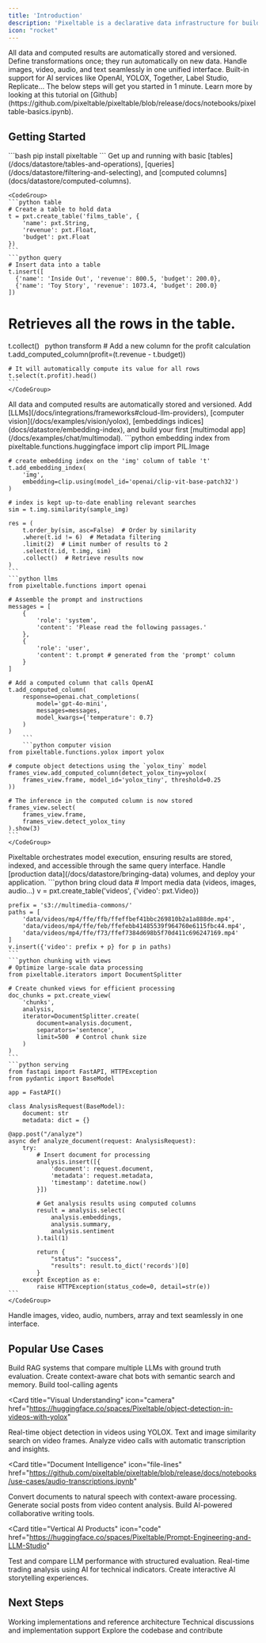 ```yaml
---
title: 'Introduction'
description: 'Pixeltable is a declarative data infrastructure for building multimodal AI applications, enabling incremental storage, transformation, indexing, and orchestration of data.'
icon: "rocket"
---
```


<CardGroup cols={2}>
  <Card title="Persistent Storage" icon="database">
    All data and computed results are automatically stored and versioned.
  </Card>
  <Card title="Computed Columns" icon="calculator">
    Define transformations once; they run automatically on new data.
  </Card>
  <Card title="Multimodal Support" icon="photo-film">
    Handle images, video, audio, and text seamlessly in one unified interface.
  </Card>
  <Card title="AI Integration" icon="brain">
    Built-in support for AI services like OpenAI, YOLOX, Together, Label Studio, Replicate...
  </Card>
</CardGroup>

<Note>
The below steps will get you started in 1 minute. Learn more by looking at this tutorial on [Github](https://github.com/pixeltable/pixeltable/blob/release/docs/notebooks/pixeltable-basics.ipynb).
</Note>

## Getting Started

<Steps>
  <Step title="Start Building (Step 1)" icon="code">
    ```bash
    pip install pixeltable
    ```
    Get up and running with basic [tables](/docs/datastore/tables-and-operations), [queries](/docs/datastore/filtering-and-selecting), and [computed columns](docs/datastore/computed-columns).

    <CodeGroup>
    ```python table
    # Create a table to hold data
    t = pxt.create_table('films_table', {
        'name': pxt.String,
        'revenue': pxt.Float,
        'budget': pxt.Float
    })
    ```
    ```python query
    # Insert data into a table
    t.insert([
      {'name': 'Inside Out', 'revenue': 800.5, 'budget': 200.0},
      {'name': 'Toy Story', 'revenue': 1073.4, 'budget': 200.0}
    ])

  # Retrieves all the rows in the table.
  t.collect()
    ```
    ```python transform
    # Add a new column for the profit calculation
    t.add_computed_column(profit=(t.revenue - t.budget))

    # It will automatically compute its value for all rows
    t.select(t.profit).head()
    ```
    </CodeGroup>

  <Info>
  All data and computed results are automatically stored and versioned.
  </Info>
  </Step>

  <Step title="Add Processing (Step 2)" icon="sparkles">
    Add [LLMs](/docs/integrations/frameworks#cloud-llm-providers), [computer vision](/docs/examples/vision/yolox), [embeddings indices](docs/datastore/embedding-index), and build your first [multimodal app](/docs/examples/chat/multimodal).
      <CodeGroup>
    ```python embedding index
    from pixeltable.functions.huggingface import clip
    import PIL.Image

    # create embedding index on the 'img' column of table 't'
    t.add_embedding_index(
        'img',
        embedding=clip.using(model_id='openai/clip-vit-base-patch32')
    )

    # index is kept up-to-date enabling relevant searches
    sim = t.img.similarity(sample_img)

    res = (
        t.order_by(sim, asc=False)  # Order by similarity
        .where(t.id != 6)  # Metadata filtering
        .limit(2)  # Limit number of results to 2
        .select(t.id, t.img, sim)
        .collect()  # Retrieve results now
    )
    ```
    ```python llms
    from pixeltable.functions import openai

    # Assemble the prompt and instructions
    messages = [
        {
            'role': 'system',
            'content': 'Please read the following passages.'
        },
        {
            'role': 'user',
            'content': t.prompt # generated from the 'prompt' column
        }
    ]

    # Add a computed column that calls OpenAI
    t.add_computed_column(
        response=openai.chat_completions(
            model='gpt-4o-mini',
            messages=messages,
            model_kwargs={'temperature': 0.7}
        )
    )
        ```
        ```python computer vision
    from pixeltable.functions.yolox import yolox

    # compute object detections using the `yolox_tiny` model
    frames_view.add_computed_column(detect_yolox_tiny=yolox(
        frames_view.frame, model_id='yolox_tiny', threshold=0.25
    ))

    # The inference in the computed column is now stored
    frames_view.select(
        frames_view.frame,
        frames_view.detect_yolox_tiny
    ).show(3)
    ```
    </CodeGroup>
  <Info>
  Pixeltable orchestrates model execution, ensuring results are stored, indexed, and accessible through the same query interface.
  </Info>
  </Step>

  <Step title="Scale Up (Step 3)" icon="chart-mixed">
    Handle [production data](/docs/datastore/bringing-data) volumes, and deploy your application.
      <CodeGroup>
    ```python bring cloud data
    # Import media data (videos, images, audio...)
    v = pxt.create_table('videos', {'video': pxt.Video})

    prefix = 's3://multimedia-commons/'
    paths = [
        'data/videos/mp4/ffe/ffb/ffeffbef41bbc269810b2a1a888de.mp4',
        'data/videos/mp4/ffe/feb/ffefebb41485539f964760e6115fbc44.mp4',
        'data/videos/mp4/ffe/f73/ffef7384d698b5f70d411c696247169.mp4'
    ]
    v.insert({'video': prefix + p} for p in paths)
    ```
    ```python chunking with views
    # Optimize large-scale data processing
    from pixeltable.iterators import DocumentSplitter

    # Create chunked views for efficient processing
    doc_chunks = pxt.create_view(
        'chunks',
        analysis,
        iterator=DocumentSplitter.create(
            document=analysis.document,
            separators='sentence',
            limit=500  # Control chunk size
        )
    )
    ```
    ```python serving
    from fastapi import FastAPI, HTTPException
    from pydantic import BaseModel

    app = FastAPI()

    class AnalysisRequest(BaseModel):
        document: str
        metadata: dict = {}

    @app.post("/analyze")
    async def analyze_document(request: AnalysisRequest):
        try:
            # Insert document for processing
            analysis.insert([{
                'document': request.document,
                'metadata': request.metadata,
                'timestamp': datetime.now()
            }])

            # Get analysis results using computed columns
            result = analysis.select(
                analysis.embeddings,
                analysis.summary,
                analysis.sentiment
            ).tail(1)

            return {
                "status": "success",
                "results": result.to_dict('records')[0]
            }
        except Exception as e:
            raise HTTPException(status_code=0, detail=str(e))
    ```
    </CodeGroup>
  <Info>
Handle images, video, audio, numbers, array and text seamlessly in one interface.
</Info>
  </Step>
</Steps>

## Popular Use Cases

<CardGroup cols={2}>
<Card
  title="Enterprise Chat Systems"
  icon="message"
  href="/docs/examples/chat/multimodal"
>
  <CardGroup cols={1}>
    <Card title="Multi-model RAG Chatbot" icon="brain-circuit" href="https://huggingface.co/spaces/Pixeltable/Multi-LLM-RAG-with-Groundtruth-Comparison">
      Build RAG systems that compare multiple LLMs with ground truth evaluation.
    </Card>
    <Card title="Discord AI Assistant" icon="discord" href="https://github.com/pixeltable/pixeltable/tree/main/docs/sample-apps/context-aware-discord-bot">
      Create context-aware chat bots with semantic search and memory.
    </Card>
    <Card title="Agentic Workflows" icon="toolbox" href="/docs/examples/chat/tools">
      Build tool-calling agents
    </Card>
  </CardGroup>
</Card>

<Card
  title="Visual Understanding"
  icon="camera"
  href="https://huggingface.co/spaces/Pixeltable/object-detection-in-videos-with-yolox"
>
  <CardGroup cols={1}>
    <Card title="Video Object Detection" icon="video" href="http://localhost:3000/docs/examples/vision/yolox">
      Real-time object detection in videos using YOLOX.
    </Card>
    <Card title="Visual Search Engine" icon="magnifying-glass" href="https://huggingface.co/spaces/Pixeltable/Text-image-similarity-search-on-video-frames-embedding-indexes">
      Text and image similarity search on video frames.
    </Card>
    <Card title="Call Analysis Tool" icon="phone" href="https://huggingface.co/spaces/Pixeltable/Call-Analysis-AI-Tool">
      Analyze video calls with automatic transcription and insights.
    </Card>
  </CardGroup>
</Card>

<Card
  title="Document Intelligence"
  icon="file-lines"
  href="https://github.com/pixeltable/pixeltable/blob/release/docs/notebooks/use-cases/audio-transcriptions.ipynb"
>
  <CardGroup cols={1}>
    <Card title="Document Audio Synthesis" icon="file-audio" href="http://localhost:3000/docs/fundamentals/sample-apps">
      Convert documents to natural speech with context-aware processing.
    </Card>
    <Card title="Social Media Generator" icon="share-nodes" href="https://huggingface.co/spaces/Pixeltable/video-to-social-media-post-generator">
      Generate social posts from video content analysis.
    </Card>
    <Card title="Collaborative Writing" icon="pen-to-square" href="https://huggingface.co/spaces/Pixeltable/Collaborative-Story-Builder">
      Build AI-powered collaborative writing tools.
    </Card>
  </CardGroup>
</Card>

<Card
  title="Vertical AI Products"
  icon="code"
  href="https://huggingface.co/spaces/Pixeltable/Prompt-Engineering-and-LLM-Studio"
>
  <CardGroup cols={1}>
    <Card title="LLM Studio" icon="flask" href="https://huggingface.co/spaces/Pixeltable/Prompt-Engineering-and-LLM-Studio">
      Test and compare LLM performance with structured evaluation.
    </Card>
    <Card title="AI-Based Trading Chrome Extension" icon="chart-line" href="https://chromewebstore.google.com/detail/ai-based-day-trading-insi/floglldkiolbdpcfeanilapjmilliiac">
      Real-time trading analysis using AI for technical indicators.
    </Card>
    <Card title="RPG Adventure" icon="gamepad" href="https://huggingface.co/spaces/Pixeltable/AI-RPG-Adventure">
      Create interactive AI storytelling experiences.
    </Card>
  </CardGroup>
</Card>
</CardGroup>

## Next Steps

<CardGroup cols={3}>
  <Card
    title="Code Examples"
    icon="code"
    href="/docs/fundamentals/sample-apps"
  >
    Working implementations and reference architecture
  </Card>
  <Card
    title="Developer Community"
    icon="discord"
    href="https://discord.gg/QPyqFYx2UN"
  >
    Technical discussions and implementation support
  </Card>
  <Card
    title="Source Repository"
    icon="github"
    href="https://github.com/pixeltable/pixeltable"
  >
    Explore the codebase and contribute
  </Card>
</CardGroup>